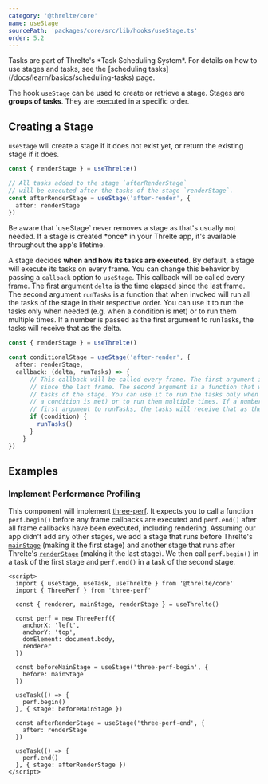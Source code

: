 ```yaml
---
category: '@threlte/core'
name: useStage
sourcePath: 'packages/core/src/lib/hooks/useStage.ts'
order: 5.2
---
```


<Tip type="info">
  Tasks are part of Threlte's *Task Scheduling System*.
  For details on how to use stages and tasks, see the [scheduling
  tasks](/docs/learn/basics/scheduling-tasks) page.
</Tip>

The hook `useStage` can be used to create or retrieve a stage.
Stages are **groups of tasks**. They are executed in a specific order.

## Creating a Stage

`useStage` will create a stage if it does not exist yet, or return the existing
stage if it does.

```ts
const { renderStage } = useThrelte()

// All tasks added to the stage `afterRenderStage`
// will be executed after the tasks of the stage `renderStage`.
const afterRenderStage = useStage('after-render', {
  after: renderStage
})
```

<Tip type="tip">
  Be aware that `useStage` never removes a stage as that's usually not needed. If a stage
  is created *once* in your Threlte app, it's available throughout the app's lifetime.
</Tip>

A stage decides **when and how its tasks are executed**. By default, a stage will
execute its tasks on every frame. You can change this behavior by passing a
`callback` option to `useStage`. This callback will be called every frame. The
first argument `delta` is the time elapsed since the last frame. The second
argument `runTasks` is a function that when invoked will run all the tasks of
the stage in their respective order. You can use it to run the tasks only when
needed (e.g. when a condition is met) or to run them multiple times. If a number
is passed as the first argument to runTasks, the tasks will receive that as the
delta.

```ts
const { renderStage } = useThrelte()

const conditionalStage = useStage('after-render', {
  after: renderStage,
  callback: (delta, runTasks) => {
      // This callback will be called every frame. The first argument is the time elapsed
      // since the last frame. The second argument is a function that will run all the
      // tasks of the stage. You can use it to run the tasks only when needed (e.g. when
      // a condition is met) or to run them multiple times. If a number is passed as the
      // first argument to runTasks, the tasks will receive that as the delta.
      if (condition) {
        runTasks()
      }
    }
})
```

## Examples

### Implement Performance Profiling

This component will implement
[three-perf](https://www.npmjs.com/package/three-perf). It expects you to call a
function `perf.begin()` before any frame callbacks are executed and `perf.end()`
after all frame callbacks have been executed, including rendering. Assuming our
app didn't add any other stages, we add a stage that runs before Threlte's
[`mainStage`](/docs/learn/basics/scheduling-tasks#default-stages) (making it the
first stage) and another stage that runs after Threlte's
[`renderStage`](/docs/learn/basics/scheduling-tasks#default-stages) (making it
the last stage). We then call `perf.begin()` in a task of the first stage and
`perf.end()` in a task of the second stage.

```svelte title="ThreePerf.svelte"
<script>
  import { useStage, useTask, useThrelte } from '@threlte/core'
  import { ThreePerf } from 'three-perf'

  const { renderer, mainStage, renderStage } = useThrelte()

  const perf = new ThreePerf({
    anchorX: 'left',
    anchorY: 'top',
    domElement: document.body,
    renderer
  })

  const beforeMainStage = useStage('three-perf-begin', {
    before: mainStage
  })

  useTask(() => {
    perf.begin()
  }, { stage: beforeMainStage })

  const afterRenderStage = useStage('three-perf-end', {
    after: renderStage
  })

  useTask(() => {
    perf.end()
  }, { stage: afterRenderStage })
</script>
```
